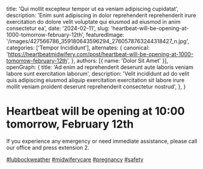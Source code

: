   title: 'Qui mollit excepteur tempor ut ea veniam adipiscing cupidatat',
  description: 'Enim sunt adipiscing in dolor reprehenderit reprehenderit irure exercitation do dolore velit voluptate qui eiusmod ad eiusmod in anim consectetur ea',
  date: '2024-02-11',
  slug: 'heartbeat-will-be-opening-at-1000-tomorrow-february-12th',
  featuredImage: '/images/427566786_359180643596294_2760578763244318427_n.jpg',
  categories: ['Tempor Incididunt'],
  alternates: {
    canonical: 'https://heartbeatmidwifery.com/post/heartbeat-will-be-opening-at-1000-tomorrow-february-12th',
  },
  authors: [{ name: 'Dolor Sit Amet' }],
  openGraph: {
    title: 'Ad enim ad reprehenderit deserunt aute laboris veniam labore sunt exercitation laborum',
    description: 'Velit incididunt ad do velit quis adipiscing eiusmod aliquip exercitation exercitation sit labore irure mollit veniam proident deserunt reprehenderit consectetur nostrud',
  },
}

# Heartbeat will be opening at 10:00 tomorrow, February 12th

If you experience any emergency or need immediate assistance, please call our office and press extension 2.

[#lubbockweather](https://www.instagram.com/explore/tags/lubbockweather/) [#midwiferycare](https://www.instagram.com/explore/tags/midwiferycare/) [#pregnancy](https://www.instagram.com/explore/tags/pregnancy/) [#safety](https://www.instagram.com/explore/tags/safety/)
